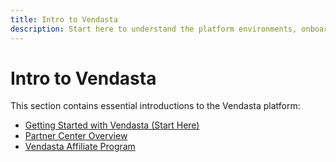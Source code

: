 ```yaml
---
title: Intro to Vendasta
description: Start here to understand the platform environments, onboarding, trials, and continued learning resources.
---
```


# Intro to Vendasta

This section contains essential introductions to the Vendasta platform:

- [Getting Started with Vendasta (Start Here)](./getting-started-with-vendasta)
- [Partner Center Overview](./partner-center-overview)
- [Vendasta Affiliate Program](./important-information-for-partners)


